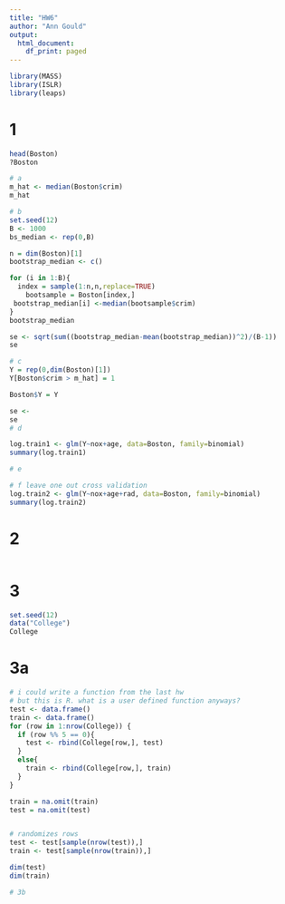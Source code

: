 ```yaml
---
title: "HW6"
author: "Ann Gould"
output:
  html_document:
    df_print: paged
---
```


```r
library(MASS)
library(ISLR)
library(leaps)
```
# 1 
```r
head(Boston)
?Boston

# a 
m_hat <- median(Boston$crim)
m_hat

# b
set.seed(12)
B <- 1000
bs_median <- rep(0,B)

n = dim(Boston)[1]
bootstrap_median <- c()

for (i in 1:B){
  index = sample(1:n,n,replace=TRUE)
	bootsample = Boston[index,]
 bootstrap_median[i] <-median(bootsample$crim)
}
bootstrap_median

se <- sqrt(sum((bootstrap_median-mean(bootstrap_median))^2)/(B-1))
se 

# c 
Y = rep(0,dim(Boston)[1])
Y[Boston$crim > m_hat] = 1

Boston$Y = Y
```

``` r

se <- 
se 
# d

log.train1 <- glm(Y~nox+age, data=Boston, family=binomial)
summary(log.train1)

# e 

# f leave one out cross validation
log.train2 <- glm(Y~nox+age+rad, data=Boston, family=binomial)
summary(log.train2)
```

# 2
```r

```


# 3
```r
set.seed(12)
data("College")
College
```

# 3a
```r

# i could write a function from the last hw
# but this is R. what is a user defined function anyways?
test <- data.frame()
train <- data.frame()
for (row in 1:nrow(College)) {
  if (row %% 5 == 0){
    test <- rbind(College[row,], test)
  }
  else{
    train <- rbind(College[row,], train)
  }
}

train = na.omit(train)
test = na.omit(test)


# randomizes rows 
test <- test[sample(nrow(test)),]
train <- test[sample(nrow(train)),]

dim(test)
dim(train)
```

```r
# 3b 
```

